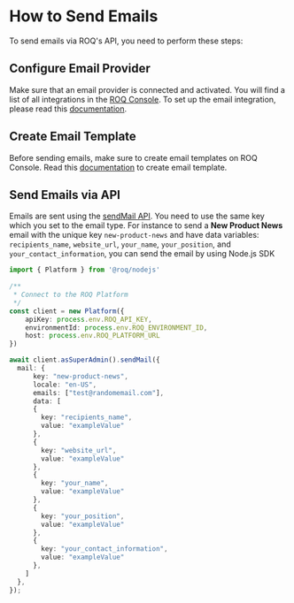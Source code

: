 
# How to Send Emails

To send emails via ROQ's API, you need to perform these steps:

## Configure Email Provider

Make sure that an email provider is connected and activated. You will find a list of all integrations in the [ROQ Console](https://console.roq.tech/). To set up the email integration, please read this [documentation](/mails/integration).

## Create Email Template

Before sending emails, make sure to create email templates on ROQ Console. Read this [documentation](/mails/tutorials/create-email-templates) to create email template.

## Send Emails via API

Emails are sent using the [sendMail API](/mails/api#sendmail). You need to use the same key which you set to the email type. For instance to send a **New Product News** email with the unique key `new-product-news` and have data variables: `recipients_name`, `website_url`, `your_name`, `your_position`, and `your_contact_information`, you can send the email by using Node.js SDK


```ts filename="send-mail-example.js"
import { Platform } from '@roq/nodejs'
 
/**
 * Connect to the ROQ Platform
 */
const client = new Platform({
	apiKey: process.env.ROQ_API_KEY,
	environmentId: process.env.ROQ_ENVIRONMENT_ID,
	host: process.env.ROQ_PLATFORM_URL
})

await client.asSuperAdmin().sendMail({
  mail: {
      key: "new-product-news",
      locale: "en-US",
      emails: ["test@randomemail.com"],
      data: [   
      {
        key: "recipients_name",
        value: "exampleValue"
      }, 
      {
        key: "website_url",
        value: "exampleValue"
      }, 
      {
        key: "your_name",
        value: "exampleValue"
      }, 
      {
        key: "your_position",
        value: "exampleValue"
      }, 
      {
        key: "your_contact_information",
        value: "exampleValue"
      }, 
    ]
  },
});
```